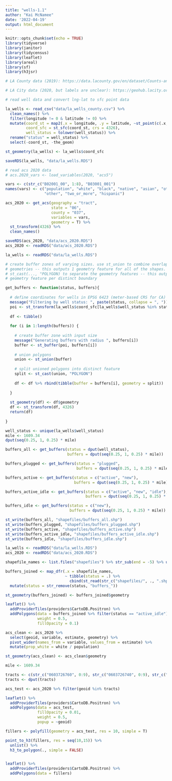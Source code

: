 ```yaml
---
title: "wells-1.1"
author: "Kai McNamee"
date: '2022-04-19'
output: html_document
---
```


```r
knitr::opts_chunk$set(echo = TRUE)
library(tidyverse)
library(janitor)
library(tidycensus)
library(leaflet)
library(areal)
library(sf)
library(h3jsr)
```

```r
# LA County data (2019): https://data.lacounty.gov/en/dataset/Counts-and-Locations-of-Oil-Gas-Wells-in-LA-County/325t-kxpk

# LA City data (2020, but labels are unclear): https://geohub.lacity.org/datasets/lahub::oil-wells-inside-la-county/about

# read well data and convert lng-lat to sfc point data

la_wells <- read_csv("data/la_wells_county.csv") %>% 
  clean_names() %>% 
  filter(longitude != 0 & latitude != 0) %>% 
  mutate(coord_st = map2(.x = longitude, .y = latitude, ~st_point(c(.x, .y))),
         coord_sfc = st_sfc(coord_st, crs = 4326),
         well_status = tolower(well_status)) %>% 
  rename("status" = well_status) %>% 
  select(-coord_st, -the_geom)

st_geometry(la_wells) <- la_wells$coord_sfc

saveRDS(la_wells, "data/la_wells.RDS")

# read acs 2020 data
# acs.2020_vars <- load_variables(2020, "acs5")

vars <- c(str_c("B02001_00", 1:8), "B03001_001")
names(vars) <- c("population", "white", "black", "native", "asian", "other_api",
                 "other", "two_or_more", "hispanic")

acs_2020 <- get_acs(geography = "tract",
                    state = "06",
                    county = "037",
                    variables = vars,
                    geometry = T) %>%
  st_transform(4326) %>% 
  clean_names()

saveRDS(acs_2020, "data/acs_2020.RDS")
acs_2020 <- readRDS("data/acs_2020.RDS")
```

```r
la_wells <- readRDS("data/la_wells.RDS")

# create buffer zones of varying sizes. use st_union to combine overlapping
# geometries -- this outputs 1 geometry feature for all of the shapes. use
# st_cast(..., "POLYGON) to separate the geometry features -- this outputs 1
# geometry feature per distinct boundary

get_buffers <- function(status, buffers){
  
  # define coordinates for wells in EPSG 6423 (meter-based CRS for CA)
  message("Filtering by well status: ", paste(status, collapse = ", "))
  poi <- st_transform(la_wells$coord_sfc[la_wells$well_status %in% status], 6423)
  
  df <- tibble()
  
  for (i in 1:length(buffers)) {
    
    # create buffer zone with input size
    message("Generating buffers with radius ", buffers[i])
    buffer <- st_buffer(poi, buffers[i])
    
    # union polygons
    union <- st_union(buffer)
    
    # split unioned polygons into distinct feature
    split <- st_cast(union, "POLYGON") 
    
    df <- df %>% rbind(tibble(buffer = buffers[i], geometry = split))
    
  }
  
  st_geometry(df) <- df$geometry
  df <- st_transform(df, 4326)
  return(df)
  
}

well_status <- unique(la_wells$well_status)
mile <- 1609.34
dput(seq(0.25, 1, 0.25) * mile)

buffers_all <- get_buffers(status = dput(well_status), 
                           buffers = dput(seq(0.25, 1, 0.25) * mile))

buffers_plugged <- get_buffers(status = "plugged", 
                               buffers = dput(seq(0.25, 1, 0.25) * mile))

buffers_active <- get_buffers(status = c("active", "new"),
                              buffers = dput(seq(0.25, 1, 0.25) * mile))

buffers_active_idle <- get_buffers(status = c("active", "new", "idle"),
                                   buffers = dput(seq(0.25, 1, 0.25) * mile))

buffers_idle <- get_buffers(status = c("new"),
                            buffers = dput(seq(0.25, 1, 0.25) * mile))

st_write(buffers_all, "shapefiles/buffers_all.shp")
st_write(buffers_plugged, "shapefiles/buffers_plugged.shp")
st_write(buffers_active, "shapefiles/buffers_active.shp")
st_write(buffers_active_idle, "shapefiles/buffers_active_idle.shp")
st_write(buffers_idle, "shapefiles/buffers_idle.shp")
```

```r
la_wells <- readRDS("data/la_wells.RDS")
acs_2020 <- readRDS("data/acs_2020.RDS")

shapefile_names <- list.files("shapefiles") %>% str_sub(end = -5) %>% unique()

buffers_joined <- map_dfr(.x = shapefile_names, 
                          ~ tibble(status = .) %>% 
                            cbind(st_read(str_c("shapefiles/", ., ".shp")))) %>% 
  mutate(status = str_remove(status, "buffers_"))

st_geometry(buffers_joined) <- buffers_joined$geometry
```

```r
leaflet() %>% 
  addProviderTiles(providers$CartoDB.Positron) %>% 
  addPolygons(data = buffers_joined %>% filter(status == "active_idle"),
              weight = 0.5,
              fillOpacity = 0.1)

```


```r
acs_clean <- acs_2020 %>% 
  select(geoid, variable, estimate, geometry) %>% 
  pivot_wider(names_from = variable, values_from = estimate) %>% 
  mutate(prop_white = white / population)

st_geometry(acs_clean) <- acs_clean$geometry

mile <- 1609.34
```

```r
tracts <- c(str_c("0603726760", 0:9), str_c("0603726740", 0:9), str_c("0603726750", 0:9))
tracts <- dput(tracts)

acs_test <- acs_2020 %>% filter(geoid %in% tracts)

leaflet() %>% 
  addProviderTiles(providers$CartoDB.Positron) %>% 
  addPolygons(data = acs_test, 
              fillOpacity = 0.01,
              weight = 0.5,
              popup = ~geoid)

fillers <- polyfill(geometry = acs_test, res = 10, simple = T)

point_to_h3(fillers, res = seq(10,15)) %>%
  unlist() %>%
  h3_to_polygon(., simple = FALSE) 


leaflet() %>% 
  addProviderTiles(providers$CartoDB.Positron) %>% 
  addPolygons(data = fillers)
```

